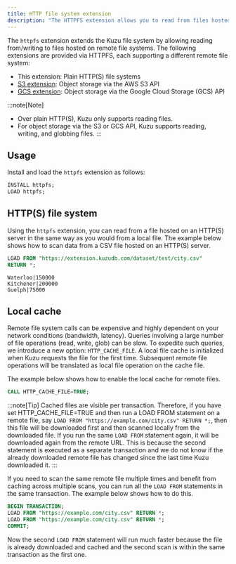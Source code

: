 ```yaml
---
title: HTTP file system extension
description: "The HTTPFS extension allows you to read from files hosted on remote file systems"
---
```


The `httpfs` extension extends the Kuzu file system by allowing reading from/writing to files hosted on
remote file systems. The following extensions are provided via HTTPFS, each supporting a different remote file system:

- This extension: Plain HTTP(S) file systems
- [S3 extension](/extensions/s3): Object storage via the AWS S3 API
- [GCS extension](/extensions/gcs): Object storage via the Google Cloud Storage (GCS) API

:::note[Note]
- Over plain HTTP(S), Kuzu only supports reading files.
- For object storage via the S3 or GCS API, Kuzu supports reading, writing, and globbing files.
:::

## Usage

Install and load the `httpfs` extension as follows:

```sql
INSTALL httpfs;
LOAD httpfs;
```

## HTTP(S) file system

Using the `httpfs` extension, you can read from a file hosted on an HTTP(S) server in the same way as you would
from a local file. The example below shows how to scan data from a CSV file hosted on an HTTP(S) server.

```sql
LOAD FROM "https://extension.kuzudb.com/dataset/test/city.csv"
RETURN *;
```

```
Waterloo|150000
Kitchener|200000
Guelph|75000
```

## Local cache

Remote file system calls can be expensive and highly dependent on your network conditions (bandwidth, latency).
Queries involving a large number of file operations (read, write, glob) can be slow.
To expedite such queries, we introduce a new option: `HTTP_CACHE_FILE`.
A local file cache is initialized when Kuzu requests the file for the first time.
Subsequent remote file operations will be translated as local file operation on the cache file.

The example below shows how to enable the local cache for remote files.

```sql
CALL HTTP_CACHE_FILE=TRUE;
```

:::note[Tip]
Cached files are visible per transaction. Therefore, if you have set HTTP_CACHE_FILE=TRUE and then run a LOAD FROM statement on
a remote file, say `LOAD FROM "https://example.com/city.csv" RETURN *;`, then this file will be downloaded first and then scanned
locally from the downloaded file. If you run the same `LOAD FROM` statement again, it will be downloaded again from the remote URL.
This is because the second statement is executed as a separate transaction and we do not know if the already downloaded remote
file has changed since the last time Kuzu downloaded it.
:::

If you need to scan the same remote file multiple times and benefit from caching across multiple scans, you
can run all the `LOAD FROM` statements in the same transaction. The example below shows how to do this.

```sql
BEGIN TRANSACTION;
LOAD FROM "https://example.com/city.csv" RETURN *;
LOAD FROM "https://example.com/city.csv" RETURN *;
COMMIT;
```

Now the second `LOAD FROM` statement will run much faster because the file is already downloaded
and cached and the second scan is within the same transaction as the first one.

